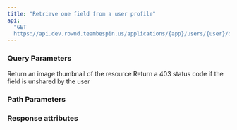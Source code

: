 ```yaml
---
title: "Retrieve one field from a user profile"
api:
  "GET
  https://api.dev.rownd.teambespin.us/applications/{app}/users/{user}/data/fields/{field}?preview=string&fail_on_error=string"
---
```


### Query Parameters

<ParamField query="preview" type="string">
  Return an image thumbnail of the resource
</ParamField>

<ParamField query="fail_on_error" type="string">
  Return a 403 status code if the field is unshared by the user
</ParamField>

### Path Parameters

<ParamField path="app" type="string" />

<ParamField path="user" type="string" />

<ParamField path="field" type="string" />

### Response attributes

<ResponseField name="value" type="string" />
